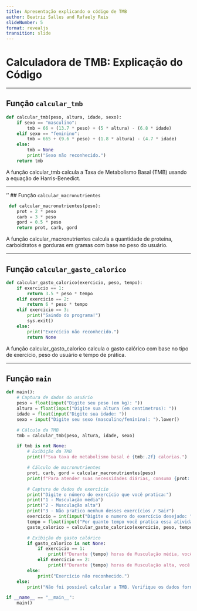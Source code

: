 ```yaml
---
title: Apresentação explicando o código de TMB
author: Beatriz Salles and Rafaely Reis
slideNumber: 5
format: revealjs
transition: slide
---
```


# Calculadora de TMB: Explicação do Código

---

## Função `calcular_tmb`

```python
def calcular_tmb(peso, altura, idade, sexo):
    if sexo == "masculino":
        tmb = 66 + (13.7 * peso) + (5 * altura) - (6.8 * idade)
    elif sexo == "feminino":
        tmb = 665 + (9.6 * peso) + (1.8 * altura) - (4.7 * idade)
    else:
        tmb = None
        print("Sexo não reconhecido.")
    return tmb

```

A função calcular_tmb calcula a Taxa de Metabolismo Basal (TMB) usando a equação de Harris-Benedict.

---

'' ## Função `calcular_macronutrientes`
```python
 def calcular_macronutrientes(peso):
    prot = 2 * peso 
    carb = 3 * peso
    gord = 0.5 * peso
    return prot, carb, gord
```

A função calcular_macronutrientes calcula a quantidade de proteína, carboidratos e gorduras em gramas com base no peso do usuário.

---

## Função `calcular_gasto_calorico`

```python
def calcular_gasto_calorico(exercicio, peso, tempo):
    if exercicio == 1:
        return 3.5 * peso * tempo
    elif exercicio == 2:
        return 6 * peso * tempo
    elif exercicio == 3:
        print("Saindo do programa!")
        sys.exit()
    else:
        print("Exercício não reconhecido.")
        return None
```

A função calcular_gasto_calorico calcula o gasto calórico com base no tipo de exercício, peso do usuário e tempo de prática.


---

## Função `main`

```python
def main():
    # Captura de dados do usuário
    peso = float(input("Digite seu peso (em kg): "))
    altura = float(input("Digite sua altura (em centimetros): "))
    idade = float(input("Digite sua idade: "))
    sexo = input("Digite seu sexo (masculino/feminino): ").lower()

    # Cálculo da TMB
    tmb = calcular_tmb(peso, altura, idade, sexo)

    if tmb is not None:
        # Exibição da TMB
        print(f"Sua taxa de metabolismo basal é {tmb:.2f} calorias.")

        # Cálculo de macronutrientes
        prot, carb, gord = calcular_macronutrientes(peso)
        print(f"Para atender suas necessidades diárias, consuma {prot:.2f}g de proteína, {carb:.2f}g de carboidratos e {gord:.2f}g de gordura.")

        # Captura de dados de exercício
        print("Digite o número do exercício que você pratica:")
        print("1 - Musculação média")
        print("2 - Musculação alta")
        print("3 - Não pratico nenhum desses exercícios / Sair")
        exercicio = int(input("Digite o numero do exercício desejado: "))
        tempo = float(input("Por quanto tempo você pratica essa atividade em horas: "))
        gasto_calorico = calcular_gasto_calorico(exercicio, peso, tempo)

        # Exibição do gasto calórico
        if gasto_calorico is not None:
            if exercicio == 1:
                print(f"Durante {tempo} horas de Musculação média, você queimou {gasto_calorico:.2f} calorias.")
            elif exercicio == 2:
                print(f"Durante {tempo} horas de Musculação alta, você queimou {gasto_calorico:.2f} calorias.")
        else:
            print("Exercício não reconhecido.")
    else:
        print("Não foi possível calcular a TMB. Verifique os dados fornecidos.")

if __name__ == "__main__":
    main()
```

